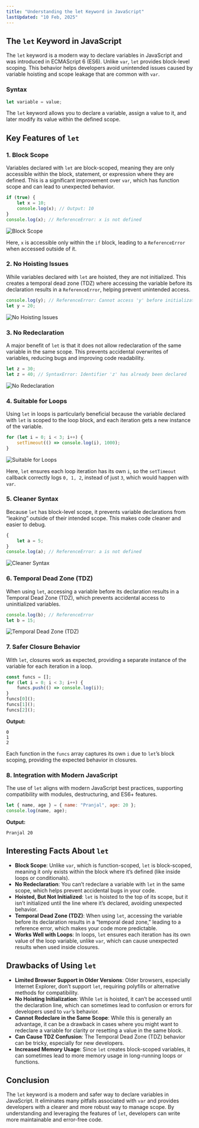 ```yaml
---
title: "Understanding the let Keyword in JavaScript"
lastUpdated: "10 Feb, 2025"
---
```



## The `let` Keyword in JavaScript

The `let` keyword is a modern way to declare variables in JavaScript and was introduced in ECMAScript 6 (ES6). Unlike `var`, `let` provides block-level scoping. This behavior helps developers avoid unintended issues caused by variable hoisting and scope leakage that are common with `var`.

### Syntax

```javascript
let variable = value;
```

The `let` keyword allows you to declare a variable, assign a value to it, and later modify its value within the defined scope.

## Key Features of `let`

### 1. Block Scope
Variables declared with `let` are block-scoped, meaning they are only accessible within the block, statement, or expression where they are defined. This is a significant improvement over `var`, which has function scope and can lead to unexpected behavior.

```javascript
if (true) {
    let x = 10;
    console.log(x); // Output: 10
}
console.log(x); // ReferenceError: x is not defined
```

<Image src="/images/block-scope.png" alt="Block Scope" width={500} height={300} />

Here, `x` is accessible only within the `if` block, leading to a `ReferenceError` when accessed outside of it.

### 2. No Hoisting Issues
While variables declared with `let` are hoisted, they are not initialized. This creates a temporal dead zone (TDZ) where accessing the variable before its declaration results in a `ReferenceError`, helping prevent unintended access.

```javascript
console.log(y); // ReferenceError: Cannot access 'y' before initialization
let y = 20;
```

<Image src="/images/no-hoisting.png" alt="No Hoisting Issues" width={500} height={300} />

### 3. No Redeclaration
A major benefit of `let` is that it does not allow redeclaration of the same variable in the same scope. This prevents accidental overwrites of variables, reducing bugs and improving code readability.

```javascript
let z = 30;
let z = 40; // SyntaxError: Identifier 'z' has already been declared
```

<Image src="/images/no-redeclaration.png" alt="No Redeclaration" width={500} height={300} />

### 4. Suitable for Loops
Using `let` in loops is particularly beneficial because the variable declared with `let` is scoped to the loop block, and each iteration gets a new instance of the variable.

```javascript
for (let i = 0; i < 3; i++) {
    setTimeout(() => console.log(i), 1000);
}
```

<Image src="/images/loops.png" alt="Suitable for Loops" width={500} height={300} />

Here, `let` ensures each loop iteration has its own `i`, so the `setTimeout` callback correctly logs `0, 1, 2`, instead of just `3`, which would happen with `var`.

### 5. Cleaner Syntax
Because `let` has block-level scope, it prevents variable declarations from “leaking” outside of their intended scope. This makes code cleaner and easier to debug.

```javascript
{ 
    let a = 5; 
}
console.log(a); // ReferenceError: a is not defined
```

<Image src="/images/cleaner-syntax.png" alt="Cleaner Syntax" width={500} height={300} />

### 6. Temporal Dead Zone (TDZ)
When using `let`, accessing a variable before its declaration results in a Temporal Dead Zone (TDZ), which prevents accidental access to uninitialized variables.

```javascript
console.log(b); // ReferenceError
let b = 15;
```

<Image src="/images/tdz.png" alt="Temporal Dead Zone (TDZ)" width={500} height={300} />

### 7. Safer Closure Behavior
With `let`, closures work as expected, providing a separate instance of the variable for each iteration in a loop.

```javascript
const funcs = [];
for (let i = 0; i < 3; i++) {
    funcs.push(() => console.log(i));
}
funcs[0]();
funcs[1]();
funcs[2]();
```

**Output:**
```
0
1
2
```

Each function in the `funcs` array captures its own `i` due to `let`’s block scoping, providing the expected behavior in closures.

### 8. Integration with Modern JavaScript
The use of `let` aligns with modern JavaScript best practices, supporting compatibility with modules, destructuring, and ES6+ features.

```javascript
let { name, age } = { name: "Pranjal", age: 20 };
console.log(name, age);
```

**Output:**
```
Pranjal 20
```

## Interesting Facts About `let`
- **Block Scope**: Unlike `var`, which is function-scoped, `let` is block-scoped, meaning it only exists within the block where it’s defined (like inside loops or conditionals).
- **No Redeclaration**: You can’t redeclare a variable with `let` in the same scope, which helps prevent accidental bugs in your code.
- **Hoisted, But Not Initialized**: `let` is hoisted to the top of its scope, but it isn’t initialized until the line where it’s declared, avoiding unexpected behavior.
- **Temporal Dead Zone (TDZ)**: When using `let`, accessing the variable before its declaration results in a “temporal dead zone,” leading to a reference error, which makes your code more predictable.
- **Works Well with Loops**: In loops, `let` ensures each iteration has its own value of the loop variable, unlike `var`, which can cause unexpected results when used inside closures.

## Drawbacks of Using `let`
- **Limited Browser Support in Older Versions**: Older browsers, especially Internet Explorer, don’t support `let`, requiring polyfills or alternative methods for compatibility.
- **No Hoisting Initialization**: While `let` is hoisted, it can’t be accessed until the declaration line, which can sometimes lead to confusion or errors for developers used to `var`’s behavior.
- **Cannot Redeclare in the Same Scope**: While this is generally an advantage, it can be a drawback in cases where you might want to redeclare a variable for clarity or resetting a value in the same block.
- **Can Cause TDZ Confusion**: The Temporal Dead Zone (TDZ) behavior can be tricky, especially for new developers.
- **Increased Memory Usage**: Since `let` creates block-scoped variables, it can sometimes lead to more memory usage in long-running loops or functions.

## Conclusion
The `let` keyword is a modern and safer way to declare variables in JavaScript. It eliminates many pitfalls associated with `var` and provides developers with a clearer and more robust way to manage scope. By understanding and leveraging the features of `let`, developers can write more maintainable and error-free code.
